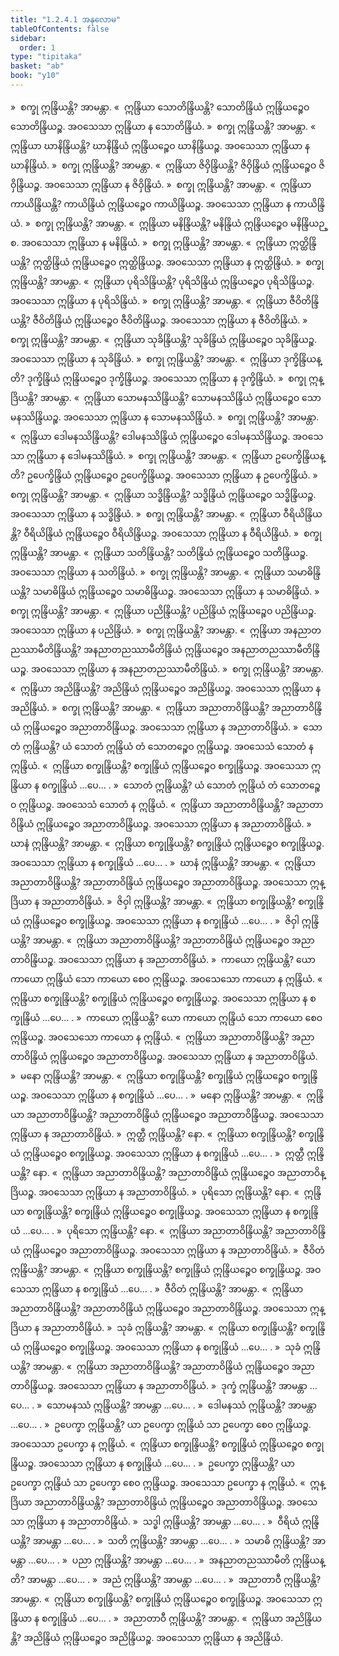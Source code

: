 ```yaml
---
title: "1.2.4.1 အနုလောမ"
tableOfContents: false
sidebar:
  order: 1
type: "tipitaka"
basket: "ab"
book: "y10"
---
```



<DynamicBreadcrumb />

<Division number="142" book="y10" e="ch" v="35" p="103">

<Paragraph number="1081" book="y10">
»  စက္ခု ဣန္ဒြိယန္တိ? အာမန္တာ.
</Paragraph>

<Paragraph number="1082" book="y10">
«  ဣန္ဒြိယာ သောတိန္ဒြိယန္တိ?
</Paragraph>

<Paragraph number="1083" book="y10">
သောတိန္ဒြိယံ ဣန္ဒြိယဉ္စေဝ သောတိန္ဒြိယဉ္စ. အဝသေသာ ဣန္ဒြိယာ န သောတိန္ဒြိယံ.
</Paragraph>

<Paragraph number="1084" book="y10">
»  စက္ခု ဣန္ဒြိယန္တိ? အာမန္တာ.
</Paragraph>

<Paragraph number="1085" book="y10">
«  ဣန္ဒြိယာ ဃာနိန္ဒြိယန္တိ?
</Paragraph>

<Paragraph number="1086" book="y10">
ဃာနိန္ဒြိယံ ဣန္ဒြိယဉ္စေဝ ဃာနိန္ဒြိယဉ္စ. အဝသေသာ ဣန္ဒြိယာ န ဃာနိန္ဒြိယံ.
</Paragraph>

<Paragraph number="1087" book="y10">
»  စက္ခု ဣန္ဒြိယန္တိ? အာမန္တာ.
</Paragraph>

<Paragraph number="1088" book="y10">
«  ဣန္ဒြိယာ ဇိဝှိန္ဒြိယန္တိ?
</Paragraph>

<Paragraph number="1089" book="y10">
ဇိဝှိန္ဒြိယံ ဣန္ဒြိယဉ္စေဝ ဇိဝှိန္ဒြိယဉ္စ. အဝသေသာ ဣန္ဒြိယာ န ဇိဝှိန္ဒြိယံ.
</Paragraph>

<Paragraph number="1090" book="y10">
»  စက္ခု ဣန္ဒြိယန္တိ? အာမန္တာ.
</Paragraph>

<Paragraph number="1091" book="y10">
«  ဣန္ဒြိယာ ကာယိန္ဒြိယန္တိ?
</Paragraph>

<Paragraph number="1092" book="y10">
ကာယိန္ဒြိယံ ဣန္ဒြိယဉ္စေဝ ကာယိန္ဒြိယဉ္စ. အဝသေသာ ဣန္ဒြိယာ န ကာယိန္ဒြိယံ.
</Paragraph>

<Paragraph number="1093" book="y10">
»  စက္ခု ဣန္ဒြိယန္တိ? အာမန္တာ.
</Paragraph>

<Paragraph number="1094" book="y10">
«  ဣန္ဒြိယာ မနိန္ဒြိယန္တိ?
</Paragraph>

<Paragraph number="1095" book="y10">
မနိန္ဒြိယံ ဣန္ဒြိယဉ္စေဝ မနိန္ဒြိယဉ္စ. အဝသေသာ ဣန္ဒြိယာ န မနိန္ဒြိယံ.
</Paragraph>

<Paragraph number="1096" book="y10">
»  စက္ခု ဣန္ဒြိယန္တိ? အာမန္တာ.
</Paragraph>

<Paragraph number="1097" book="y10">
«  ဣန္ဒြိယာ ဣတ္ထိန္ဒြိယန္တိ?
</Paragraph>

<Paragraph number="1098" book="y10">
ဣတ္ထိန္ဒြိယံ ဣန္ဒြိယဉ္စေဝ ဣတ္ထိန္ဒြိယဉ္စ. အဝသေသာ ဣန္ဒြိယာ န ဣတ္ထိန္ဒြိယံ.
</Paragraph>

<Paragraph number="1099" book="y10">
»  စက္ခု ဣန္ဒြိယန္တိ? အာမန္တာ.
</Paragraph>

<Paragraph number="1100" book="y10">
«  ဣန္ဒြိယာ ပုရိသိန္ဒြိယန္တိ?
</Paragraph>

<Paragraph number="1101" book="y10">
ပုရိသိန္ဒြိယံ ဣန္ဒြိယဉ္စေဝ ပုရိသိန္ဒြိယဉ္စ. အဝသေသာ ဣန္ဒြိယာ န ပုရိသိန္ဒြိယံ.
</Paragraph>

<Paragraph number="1102" book="y10">
»  စက္ခု ဣန္ဒြိယန္တိ? အာမန္တာ.
</Paragraph>

<Paragraph number="1103" book="y10">
«  ဣန္ဒြိယာ ဇီဝိတိန္ဒြိယန္တိ?
</Paragraph>

<Paragraph number="1104" book="y10">
ဇီဝိတိန္ဒြိယံ ဣန္ဒြိယဉ္စေဝ ဇီဝိတိန္ဒြိယဉ္စ. အဝသေသာ ဣန္ဒြိယာ န ဇီဝိတိန္ဒြိယံ.
</Paragraph>

<Paragraph number="1105" book="y10">
»  စက္ခု ဣန္ဒြိယန္တိ? အာမန္တာ.
</Paragraph>

<Paragraph number="1106" book="y10">
«  ဣန္ဒြိယာ သုခိန္ဒြိယန္တိ?
</Paragraph>

<Paragraph number="1107" book="y10">
သုခိန္ဒြိယံ ဣန္ဒြိယဉ္စေဝ သုခိန္ဒြိယဉ္စ. အဝသေသာ ဣန္ဒြိယာ န သုခိန္ဒြိယံ.
</Paragraph>

<Paragraph number="1108" book="y10">
»  စက္ခု ဣန္ဒြိယန္တိ? အာမန္တာ.
</Paragraph>

<Paragraph number="1109" book="y10">
«  ဣန္ဒြိယာ ဒုက္ခိန္ဒြိယန္တိ?
</Paragraph>

<Paragraph number="1110" book="y10">
ဒုက္ခိန္ဒြိယံ ဣန္ဒြိယဉ္စေဝ ဒုက္ခိန္ဒြိယဉ္စ. အဝသေသာ ဣန္ဒြိယာ န ဒုက္ခိန္ဒြိယံ.
</Paragraph>

<Paragraph number="1111" book="y10">
»  စက္ခု ဣန္ဒြိယန္တိ? အာမန္တာ.
</Paragraph>

<Paragraph number="1112" book="y10">
«  ဣန္ဒြိယာ သောမနဿိန္ဒြိယန္တိ?
</Paragraph>

<Paragraph number="1113" book="y10">
သောမနဿိန္ဒြိယံ ဣန္ဒြိယဉ္စေဝ သောမနဿိန္ဒြိယဉ္စ. အဝသေသာ ဣန္ဒြိယာ န သောမနဿိန္ဒြိယံ.
</Paragraph>

<Paragraph number="1114" book="y10">
»  စက္ခု ဣန္ဒြိယန္တိ? အာမန္တာ.
</Paragraph>

<Paragraph number="1115" book="y10">
«  ဣန္ဒြိယာ ဒေါမနဿိန္ဒြိယန္တိ?
</Paragraph>

<Paragraph number="1116" book="y10">
ဒေါမနဿိန္ဒြိယံ ဣန္ဒြိယဉ္စေဝ ဒေါမနဿိန္ဒြိယဉ္စ. အဝသေသာ ဣန္ဒြိယာ န ဒေါမနဿိန္ဒြိယံ.
</Paragraph>

<Paragraph number="1117" book="y10">
»  စက္ခု ဣန္ဒြိယန္တိ? အာမန္တာ.
</Paragraph>

<Paragraph number="1118" book="y10">
«  ဣန္ဒြိယာ ဥပေက္ခိန္ဒြိယန္တိ?
</Paragraph>

<Paragraph number="1119" book="y10">
ဥပေက္ခိန္ဒြိယံ ဣန္ဒြိယဉ္စေဝ ဥပေက္ခိန္ဒြိယဉ္စ. အဝသေသာ ဣန္ဒြိယာ န ဥပေက္ခိန္ဒြိယံ.
</Paragraph>

<Paragraph number="1120" book="y10">
»  စက္ခု ဣန္ဒြိယန္တိ? အာမန္တာ.
</Paragraph>

<Paragraph number="1121" book="y10">
«  ဣန္ဒြိယာ သဒ္ဓိန္ဒြိယန္တိ?
</Paragraph>

<Paragraph number="1122" book="y10">
သဒ္ဓိန္ဒြိယံ ဣန္ဒြိယဉ္စေဝ သဒ္ဓိန္ဒြိယဉ္စ. အဝသေသာ ဣန္ဒြိယာ န သဒ္ဓိန္ဒြိယံ.
</Paragraph>

<Paragraph number="1123" book="y10">
»  စက္ခု ဣန္ဒြိယန္တိ? အာမန္တာ.
</Paragraph>

<Paragraph number="1124" book="y10">
«  ဣန္ဒြိယာ ဝီရိယိန္ဒြိယန္တိ?
</Paragraph>

<Paragraph number="1125" book="y10">
ဝီရိယိန္ဒြိယံ ဣန္ဒြိယဉ္စေဝ ဝီရိယိန္ဒြိယဉ္စ. အဝသေသာ ဣန္ဒြိယာ န ဝီရိယိန္ဒြိယံ.
</Paragraph>

<Paragraph number="1126" book="y10">
»  စက္ခု ဣန္ဒြိယန္တိ? အာမန္တာ.
</Paragraph>

<Paragraph number="1127" book="y10">
«  ဣန္ဒြိယာ သတိန္ဒြိယန္တိ?
</Paragraph>

<Paragraph number="1128" book="y10">
သတိန္ဒြိယံ ဣန္ဒြိယဉ္စေဝ သတိန္ဒြိယဉ္စ. အဝသေသာ ဣန္ဒြိယာ န သတိန္ဒြိယံ.
</Paragraph>

<Paragraph number="1129" book="y10">
»  စက္ခု ဣန္ဒြိယန္တိ? အာမန္တာ.
</Paragraph>

<Paragraph number="1130" book="y10">
«  ဣန္ဒြိယာ သမာဓိန္ဒြိယန္တိ?
</Paragraph>

<Paragraph number="1131" book="y10">
သမာဓိန္ဒြိယံ ဣန္ဒြိယဉ္စေဝ သမာဓိန္ဒြိယဉ္စ. အဝသေသာ ဣန္ဒြိယာ န သမာဓိန္ဒြိယံ.
</Paragraph>

<Paragraph number="1132" book="y10">
»  စက္ခု ဣန္ဒြိယန္တိ? အာမန္တာ.
</Paragraph>

<Paragraph number="1133" book="y10">
«  ဣန္ဒြိယာ ပညိန္ဒြိယန္တိ?
</Paragraph>

<Paragraph number="1134" book="y10">
ပညိန္ဒြိယံ ဣန္ဒြိယဉ္စေဝ ပညိန္ဒြိယဉ္စ. အဝသေသာ ဣန္ဒြိယာ န ပညိန္ဒြိယံ.
</Paragraph>

<Paragraph number="1135" book="y10">
»  စက္ခု ဣန္ဒြိယန္တိ? အာမန္တာ.
</Paragraph>

<Paragraph number="1136" book="y10">
«  ဣန္ဒြိယာ အနညာတညဿာမီတိန္ဒြိယန္တိ?
</Paragraph>

<Paragraph number="1137" book="y10">
အနညာတညဿာမီတိန္ဒြိယံ ဣန္ဒြိယဉ္စေဝ အနညာတညဿာမီတိန္ဒြိယဉ္စ. အဝသေသာ ဣန္ဒြိယာ န အနညာတညဿာမီတိန္ဒြိယံ.
</Paragraph>

<Paragraph number="1138" book="y10">
»  စက္ခု ဣန္ဒြိယန္တိ? အာမန္တာ.
</Paragraph>

<Paragraph number="1139" book="y10">
«  ဣန္ဒြိယာ အညိန္ဒြိယန္တိ?
</Paragraph>

<Paragraph number="1140" book="y10">
အညိန္ဒြိယံ ဣန္ဒြိယဉ္စေဝ အညိန္ဒြိယဉ္စ. အဝသေသာ ဣန္ဒြိယာ န အညိန္ဒြိယံ.
</Paragraph>

<Paragraph number="1141" book="y10">
»  စက္ခု ဣန္ဒြိယန္တိ? အာမန္တာ.
</Paragraph>

<Paragraph number="1142" book="y10">
«  ဣန္ဒြိယာ အညာတာဝိန္ဒြိယန္တိ?
</Paragraph>

<Paragraph number="1143" book="y10">
အညာတာဝိန္ဒြိယံ ဣန္ဒြိယဉ္စေဝ အညာတာဝိန္ဒြိယဉ္စ. အဝသေသာ ဣန္ဒြိယာ န အညာတာဝိန္ဒြိယံ.
</Paragraph>

</Division>
<Division number="143" book="y10" e="ch" v="35" p="105">

<Paragraph number="1144" book="y10">
»  သောတံ ဣန္ဒြိယန္တိ?
</Paragraph>

<Paragraph number="1145" book="y10">
ယံ သောတံ ဣန္ဒြိယံ တံ သောတဉ္စေဝ ဣန္ဒြိယဉ္စ. အဝသေသံ သောတံ န ဣန္ဒြိယံ.
</Paragraph>

<Paragraph number="1146" book="y10">
«  ဣန္ဒြိယာ စက္ခုန္ဒြိယန္တိ?
</Paragraph>

<Paragraph number="1147" book="y10">
စက္ခုန္ဒြိယံ ဣန္ဒြိယဉ္စေဝ စက္ခုန္ဒြိယဉ္စ. အဝသေသာ ဣန္ဒြိယာ န စက္ခုန္ဒြိယံ …ပေ… .
</Paragraph>

<Paragraph number="1148" book="y10">
»  သောတံ ဣန္ဒြိယန္တိ?
</Paragraph>

<Paragraph number="1149" book="y10">
ယံ သောတံ ဣန္ဒြိယံ တံ သောတဉ္စေဝ ဣန္ဒြိယဉ္စ. အဝသေသံ သောတံ န ဣန္ဒြိယံ.
</Paragraph>

<Paragraph number="1150" book="y10">
«  ဣန္ဒြိယာ အညာတာဝိန္ဒြိယန္တိ?
</Paragraph>

<Paragraph number="1151" book="y10">
အညာတာဝိန္ဒြိယံ ဣန္ဒြိယဉ္စေဝ အညာတာဝိန္ဒြိယဉ္စ. အဝသေသာ ဣန္ဒြိယာ န အညာတာဝိန္ဒြိယံ.
</Paragraph>

</Division>
<Division number="144" book="y10" e="ch" v="35" p="105">

<Paragraph number="1152" book="y10">
»  ဃာနံ ဣန္ဒြိယန္တိ? အာမန္တာ.
</Paragraph>

<Paragraph number="1153" book="y10">
«  ဣန္ဒြိယာ စက္ခုန္ဒြိယန္တိ?
</Paragraph>

<Paragraph number="1154" book="y10">
စက္ခုန္ဒြိယံ ဣန္ဒြိယဉ္စေဝ စက္ခုန္ဒြိယဉ္စ. အဝသေသာ ဣန္ဒြိယာ န စက္ခုန္ဒြိယံ …ပေ… .
</Paragraph>

<Paragraph number="1155" book="y10">
»  ဃာနံ ဣန္ဒြိယန္တိ? အာမန္တာ.
</Paragraph>

<Paragraph number="1156" book="y10">
«  ဣန္ဒြိယာ အညာတာဝိန္ဒြိယန္တိ?
</Paragraph>

<Paragraph number="1157" book="y10">
အညာတာဝိန္ဒြိယံ ဣန္ဒြိယဉ္စေဝ အညာတာဝိန္ဒြိယဉ္စ. အဝသေသာ ဣန္ဒြိယာ န အညာတာဝိန္ဒြိယံ.
</Paragraph>

</Division>
<Division number="145" book="y10" e="ch" v="35" p="105">

<Paragraph number="1158" book="y10">
»  ဇိဝှါ ဣန္ဒြိယန္တိ? အာမန္တာ.
</Paragraph>

<Paragraph number="1159" book="y10">
«  ဣန္ဒြိယာ စက္ခုန္ဒြိယန္တိ?
</Paragraph>

<Paragraph number="1160" book="y10">
စက္ခုန္ဒြိယံ ဣန္ဒြိယဉ္စေဝ စက္ခုန္ဒြိယဉ္စ. အဝသေသာ ဣန္ဒြိယာ န စက္ခုန္ဒြိယံ …ပေ… .
</Paragraph>

<Paragraph number="1161" book="y10">
»  ဇိဝှါ ဣန္ဒြိယန္တိ? အာမန္တာ.
</Paragraph>

<Paragraph number="1162" book="y10">
«  ဣန္ဒြိယာ အညာတာဝိန္ဒြိယန္တိ?
</Paragraph>

<Paragraph number="1163" book="y10">
အညာတာဝိန္ဒြိယံ ဣန္ဒြိယဉ္စေဝ အညာတာဝိန္ဒြိယဉ္စ. အဝသေသာ ဣန္ဒြိယာ န အညာတာဝိန္ဒြိယံ.
</Paragraph>

</Division>
<Division number="146" book="y10" e="ch" v="35" p="105">

<Paragraph number="1164" book="y10">
»  ကာယော ဣန္ဒြိယန္တိ?
</Paragraph>

<Paragraph number="1165" book="y10">
ယော ကာယော ဣန္ဒြိယံ သော ကာယော စေဝ ဣန္ဒြိယဉ္စ. အဝသေသော ကာယော န ဣန္ဒြိယံ.
</Paragraph>

<Paragraph number="1166" book="y10">
«  ဣန္ဒြိယာ စက္ခုန္ဒြိယန္တိ?
</Paragraph>

<Paragraph number="1167" book="y10">
စက္ခုန္ဒြိယံ ဣန္ဒြိယဉ္စေဝ စက္ခုန္ဒြိယဉ္စ. အဝသေသာ ဣန္ဒြိယာ န စက္ခုန္ဒြိယံ …ပေ… .
</Paragraph>

<Paragraph number="1168" book="y10">
»  ကာယော ဣန္ဒြိယန္တိ?
</Paragraph>

<Paragraph number="1169" book="y10">
ယော ကာယော ဣန္ဒြိယံ သော ကာယော စေဝ ဣန္ဒြိယဉ္စ. အဝသေသော ကာယော န ဣန္ဒြိယံ.
</Paragraph>

<Paragraph number="1170" book="y10">
«  ဣန္ဒြိယာ အညာတာဝိန္ဒြိယန္တိ?
</Paragraph>

<Paragraph number="1171" book="y10">
အညာတာဝိန္ဒြိယံ ဣန္ဒြိယဉ္စေဝ အညာတာဝိန္ဒြိယဉ္စ. အဝသေသာ ဣန္ဒြိယာ န အညာတာဝိန္ဒြိယံ.
</Paragraph>

</Division>
<Division number="147" book="y10" e="ch" v="35" p="106">

<Paragraph number="1172" book="y10">
»  မနော ဣန္ဒြိယန္တိ? အာမန္တာ.
</Paragraph>

<Paragraph number="1173" book="y10">
«  ဣန္ဒြိယာ စက္ခုန္ဒြိယန္တိ?
</Paragraph>

<Paragraph number="1174" book="y10">
စက္ခုန္ဒြိယံ ဣန္ဒြိယဉ္စေဝ စက္ခုန္ဒြိယဉ္စ. အဝသေသာ ဣန္ဒြိယာ န စက္ခုန္ဒြိယံ …ပေ… .
</Paragraph>

<Paragraph number="1175" book="y10">
»  မနော ဣန္ဒြိယန္တိ? အာမန္တာ.
</Paragraph>

<Paragraph number="1176" book="y10">
«  ဣန္ဒြိယာ အညာတာဝိန္ဒြိယန္တိ?
</Paragraph>

<Paragraph number="1177" book="y10">
အညာတာဝိန္ဒြိယံ ဣန္ဒြိယဉ္စေဝ အညာတာဝိန္ဒြိယဉ္စ. အဝသေသာ ဣန္ဒြိယာ န အညာတာဝိန္ဒြိယံ.
</Paragraph>

</Division>
<Division number="148" book="y10" e="ch" v="35" p="106">

<Paragraph number="1178" book="y10">
»  ဣတ္ထီ ဣန္ဒြိယန္တိ? နော.
</Paragraph>

<Paragraph number="1179" book="y10">
«  ဣန္ဒြိယာ စက္ခုန္ဒြိယန္တိ?
</Paragraph>

<Paragraph number="1180" book="y10">
စက္ခုန္ဒြိယံ ဣန္ဒြိယဉ္စေဝ စက္ခုန္ဒြိယဉ္စ. အဝသေသာ ဣန္ဒြိယာ န စက္ခုန္ဒြိယံ …ပေ… .
</Paragraph>

<Paragraph number="1181" book="y10">
»  ဣတ္ထီ ဣန္ဒြိယန္တိ? နော.
</Paragraph>

<Paragraph number="1182" book="y10">
«  ဣန္ဒြိယာ အညာတာဝိန္ဒြိယန္တိ?
</Paragraph>

<Paragraph number="1183" book="y10">
အညာတာဝိန္ဒြိယံ ဣန္ဒြိယဉ္စေဝ အညာတာဝိန္ဒြိယဉ္စ. အဝသေသာ ဣန္ဒြိယာ န အညာတာဝိန္ဒြိယံ.
</Paragraph>

</Division>
<Division number="149" book="y10" e="ch" v="35" p="106">

<Paragraph number="1184" book="y10">
»  ပုရိသော ဣန္ဒြိယန္တိ? နော.
</Paragraph>

<Paragraph number="1185" book="y10">
«  ဣန္ဒြိယာ စက္ခုန္ဒြိယန္တိ?
</Paragraph>

<Paragraph number="1186" book="y10">
စက္ခုန္ဒြိယံ ဣန္ဒြိယဉ္စေဝ စက္ခုန္ဒြိယဉ္စ. အဝသေသာ ဣန္ဒြိယာ န စက္ခုန္ဒြိယံ …ပေ… .
</Paragraph>

<Paragraph number="1187" book="y10">
»  ပုရိသော ဣန္ဒြိယန္တိ? နော.
</Paragraph>

<Paragraph number="1188" book="y10">
«  ဣန္ဒြိယာ အညာတာဝိန္ဒြိယန္တိ?
</Paragraph>

<Paragraph number="1189" book="y10">
အညာတာဝိန္ဒြိယံ ဣန္ဒြိယဉ္စေဝ အညာတာဝိန္ဒြိယဉ္စ. အဝသေသာ ဣန္ဒြိယာ န အညာတာဝိန္ဒြိယံ.
</Paragraph>

</Division>
<Division number="150" book="y10" e="ch" v="35" p="106">

<Paragraph number="1190" book="y10">
»  ဇီဝိတံ ဣန္ဒြိယန္တိ? အာမန္တာ.
</Paragraph>

<Paragraph number="1191" book="y10">
«  ဣန္ဒြိယာ စက္ခုန္ဒြိယန္တိ?
</Paragraph>

<Paragraph number="1192" book="y10">
စက္ခုန္ဒြိယံ ဣန္ဒြိယဉ္စေဝ စက္ခုန္ဒြိယဉ္စ. အဝသေသာ ဣန္ဒြိယာ န စက္ခုန္ဒြိယံ …ပေ… .
</Paragraph>

<Paragraph number="1193" book="y10">
»  ဇီဝိတံ ဣန္ဒြိယန္တိ? အာမန္တာ.
</Paragraph>

<Paragraph number="1194" book="y10">
«  ဣန္ဒြိယာ အညာတာဝိန္ဒြိယန္တိ?
</Paragraph>

<Paragraph number="1195" book="y10">
အညာတာဝိန္ဒြိယံ ဣန္ဒြိယဉ္စေဝ အညာတာဝိန္ဒြိယဉ္စ. အဝသေသာ ဣန္ဒြိယာ န အညာတာဝိန္ဒြိယံ.
</Paragraph>

</Division>
<Division number="151" book="y10" e="ch" v="35" p="106">

<Paragraph number="1196" book="y10">
»  သုခံ ဣန္ဒြိယန္တိ? အာမန္တာ.
</Paragraph>

<Paragraph number="1197" book="y10">
«  ဣန္ဒြိယာ စက္ခုန္ဒြိယန္တိ?
</Paragraph>

<Paragraph number="1198" book="y10">
စက္ခုန္ဒြိယံ ဣန္ဒြိယဉ္စေဝ စက္ခုန္ဒြိယဉ္စ. အဝသေသာ ဣန္ဒြိယာ န စက္ခုန္ဒြိယံ …ပေ… .
</Paragraph>

<Paragraph number="1199" book="y10">
»  သုခံ ဣန္ဒြိယန္တိ? အာမန္တာ.
</Paragraph>

<Paragraph number="1200" book="y10">
«  ဣန္ဒြိယာ အညာတာဝိန္ဒြိယန္တိ?
</Paragraph>

<Paragraph number="1201" book="y10">
အညာတာဝိန္ဒြိယံ ဣန္ဒြိယဉ္စေဝ အညာတာဝိန္ဒြိယဉ္စ. အဝသေသာ ဣန္ဒြိယာ န အညာတာဝိန္ဒြိယံ.
</Paragraph>

</Division>
<Division number="152" book="y10" e="ch" v="35" p="106">

<Paragraph number="1202" book="y10">
»  ဒုက္ခံ ဣန္ဒြိယန္တိ? အာမန္တာ …ပေ… .
</Paragraph>

</Division>
<Division number="153" book="y10" e="ch" v="35" p="106">

<Paragraph number="1203" book="y10">
»  သောမနဿံ ဣန္ဒြိယန္တိ? အာမန္တာ …ပေ… .
</Paragraph>

</Division>
<Division number="154" book="y10" e="ch" v="35" p="106">

<Paragraph number="1204" book="y10">
»  ဒေါမနဿံ ဣန္ဒြိယန္တိ? အာမန္တာ …ပေ… .
</Paragraph>

</Division>
<Division number="155" book="y10" e="ch" v="35" p="107">

<Paragraph number="1205" book="y10">
»  ဥပေက္ခာ ဣန္ဒြိယန္တိ?
</Paragraph>

<Paragraph number="1206" book="y10">
ယာ ဥပေက္ခာ ဣန္ဒြိယံ သာ ဥပေက္ခာ စေဝ ဣန္ဒြိယဉ္စ. အဝသေသာ ဥပေက္ခာ န ဣန္ဒြိယံ.
</Paragraph>

<Paragraph number="1207" book="y10">
«  ဣန္ဒြိယာ စက္ခုန္ဒြိယန္တိ?
</Paragraph>

<Paragraph number="1208" book="y10">
စက္ခုန္ဒြိယံ ဣန္ဒြိယဉ္စေဝ စက္ခုန္ဒြိယဉ္စ. အဝသေသာ ဣန္ဒြိယာ န စက္ခုန္ဒြိယံ …ပေ… .
</Paragraph>

<Paragraph number="1209" book="y10">
»  ဥပေက္ခာ ဣန္ဒြိယန္တိ?
</Paragraph>

<Paragraph number="1210" book="y10">
ယာ ဥပေက္ခာ ဣန္ဒြိယံ သာ ဥပေက္ခာ စေဝ ဣန္ဒြိယဉ္စ. အဝသေသာ ဥပေက္ခာ န ဣန္ဒြိယံ.
</Paragraph>

<Paragraph number="1211" book="y10">
«  ဣန္ဒြိယာ အညာတာဝိန္ဒြိယန္တိ?
</Paragraph>

<Paragraph number="1212" book="y10">
အညာတာဝိန္ဒြိယံ ဣန္ဒြိယဉ္စေဝ အညာတာဝိန္ဒြိယဉ္စ. အဝသေသာ ဣန္ဒြိယာ န အညာတာဝိန္ဒြိယံ.
</Paragraph>

</Division>
<Division number="156" book="y10" e="ch" v="35" p="107">

<Paragraph number="1213" book="y10">
»  သဒ္ဓါ ဣန္ဒြိယန္တိ? အာမန္တာ …ပေ… .
</Paragraph>

</Division>
<Division number="157" book="y10" e="ch" v="35" p="107">

<Paragraph number="1214" book="y10">
»  ဝီရိယံ ဣန္ဒြိယန္တိ? အာမန္တာ …ပေ… .
</Paragraph>

</Division>
<Division number="158" book="y10" e="ch" v="35" p="107">

<Paragraph number="1215" book="y10">
»  သတိ ဣန္ဒြိယန္တိ? အာမန္တာ …ပေ… .
</Paragraph>

</Division>
<Division number="159" book="y10" e="ch" v="35" p="107">

<Paragraph number="1216" book="y10">
»  သမာဓိ ဣန္ဒြိယန္တိ? အာမန္တာ …ပေ… .
</Paragraph>

</Division>
<Division number="160" book="y10" e="ch" v="35" p="107">

<Paragraph number="1217" book="y10">
»  ပညာ ဣန္ဒြိယန္တိ? အာမန္တာ …ပေ… .
</Paragraph>

</Division>
<Division number="161" book="y10" e="ch" v="35" p="107">

<Paragraph number="1218" book="y10">
»  အနညာတညဿာမီတိ ဣန္ဒြိယန္တိ? အာမန္တာ …ပေ… .
</Paragraph>

</Division>
<Division number="162" book="y10" e="ch" v="35" p="107">

<Paragraph number="1219" book="y10">
»  အညံ ဣန္ဒြိယန္တိ? အာမန္တာ …ပေ… .
</Paragraph>

</Division>
<Division number="163" book="y10" e="ch" v="35" p="107">

<Paragraph number="1220" book="y10">
»  အညာတာဝီ ဣန္ဒြိယန္တိ? အာမန္တာ.
</Paragraph>

<Paragraph number="1221" book="y10">
«  ဣန္ဒြိယာ စက္ခုန္ဒြိယန္တိ?
</Paragraph>

<Paragraph number="1222" book="y10">
စက္ခုန္ဒြိယံ ဣန္ဒြိယဉ္စေဝ စက္ခုန္ဒြိယဉ္စ. အဝသေသာ ဣန္ဒြိယာ န စက္ခုန္ဒြိယံ …ပေ… .
</Paragraph>

<Paragraph number="1223" book="y10">
»  အညာတာဝီ ဣန္ဒြိယန္တိ? အာမန္တာ.
</Paragraph>

<Paragraph number="1224" book="y10">
«  ဣန္ဒြိယာ အညိန္ဒြိယန္တိ?
</Paragraph>

<Paragraph number="1225" book="y10">
အညိန္ဒြိယံ ဣန္ဒြိယဉ္စေဝ အညိန္ဒြိယဉ္စ. အဝသေသာ ဣန္ဒြိယာ န အညိန္ဒြိယံ.
</Paragraph>
</Division>
